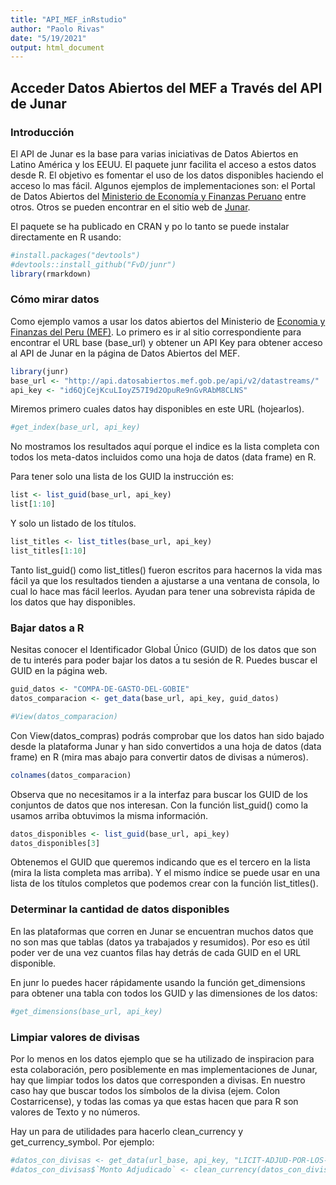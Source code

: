 ```yaml
---
title: "API_MEF_inRstudio"
author: "Paolo Rivas"
date: "5/19/2021"
output: html_document
---
```


## Acceder Datos Abiertos del MEF a Través del API de Junar

### Introducción

El API de Junar es la base para varias iniciativas de Datos Abiertos en Latino América y los EEUU. El paquete junr facilita el acceso a estos datos desde R. El objetivo es fomentar el uso de los datos disponibles haciendo el acceso lo mas fácil. Algunos ejemplos de implementaciones son: el Portal de Datos Abiertos del [Ministerio de Economía y Finanzas Peruano](https://datosabiertos.mef.gob.pe/developers/) entre otros. Otros se pueden encontrar en el sitio web de [Junar](https://junar.com/).

El paquete se ha publicado en CRAN y po lo tanto se puede instalar directamente en R usando:

```r
#install.packages("devtools")
#devtools::install_github("FvD/junr")
library(rmarkdown)
```

### Cómo mirar datos

Como ejemplo vamos a usar los datos abiertos del Ministerio de [Economia y Finanzas del Peru (MEF)](https://datosabiertos.mef.gob.pe/home). Lo primero es ir al sitio correspondiente para encontrar el URL base (base_url) y obtener un API Key para obtener acceso al API de Junar en la página de Datos Abiertos del MEF.

```r

library(junr)
base_url <- "http://api.datosabiertos.mef.gob.pe/api/v2/datastreams/"
api_key <- "id6QjCejKcuLIoyZ57I9d2OpuRe9nGvRAbM8CLNS"

```

Miremos primero cuales datos hay disponibles en este URL (hojearlos).

```r
#get_index(base_url, api_key)
```

No mostramos los resultados aquí porque el indice es la lista completa con todos los meta-datos incluidos como una hoja de datos (data frame) en R.

Para tener solo una lista de los GUID la instrucción es:

```r
list <- list_guid(base_url, api_key)
list[1:10]
```
Y solo un listado de los títulos.

```r
list_titles <- list_titles(base_url, api_key)
list_titles[1:10]
```
Tanto list_guid() como list_titles() fueron escritos para hacernos la vida mas fácil ya que los resultados tienden a ajustarse a una ventana de consola, lo cual lo hace mas fácil leerlos. Ayudan para tener una sobrevista rápida de los datos que hay disponibles.

### Bajar datos a R

Nesitas conocer el Identificador Global Único (GUID) de los datos que son de tu interés para poder bajar los datos a tu sesión de R. Puedes buscar el GUID en la página web.

```r
guid_datos <- "COMPA-DE-GASTO-DEL-GOBIE"
datos_comparacion <- get_data(base_url, api_key, guid_datos)

#View(datos_comparacion)
```
Con View(datos_compras) podrás comprobar que los datos han sido bajado desde la plataforma Junar y han sido convertidos a una hoja de datos (data frame) en R (mira mas abajo para convertir datos de divisas a números).

```r
colnames(datos_comparacion)
```
Observa que no necesitamos ir a la interfaz para buscar los GUID de los conjuntos de datos que nos interesan. Con la función list_guid() como la usamos arriba obtuvimos la misma información.

```r
datos_disponibles <- list_guid(base_url, api_key)
datos_disponibles[3]
```
Obtenemos el GUID que queremos indicando que es el tercero en la lista (mira la lista completa mas arriba). Y el mismo índice se puede usar en una lista de los títulos completos que podemos crear con la función list_titles().

### Determinar la cantidad de datos disponibles

En las plataformas que corren en Junar se encuentran muchos datos que no son mas que tablas (datos ya trabajados y resumidos). Por eso es útil poder ver de una vez cuantos filas hay detrás de cada GUID en el URL disponible.

En junr lo puedes hacer rápidamente usando la función get_dimensions para obtener una tabla con todos los GUID y las dimensiones de los datos:

```r
#get_dimensions(base_url, api_key)
```
### Limpiar valores de divisas 

Por lo menos en los datos ejemplo que se ha utilizado de inspiracion para esta colaboración, pero posiblemente en mas implementaciones de Junar, hay que limpiar todos los datos que corresponden a divisas. En nuestro caso hay que buscar todos los símbolos de la divisa (ejem. Colon Costarricense), y todas las comas ya que estas hacen que para R son valores de Texto y no números.

Hay un para de utilidades para hacerlo clean_currency y get_currency_symbol. Por ejemplo:

```r
#datos_con_divisas <- get_data(url_base, api_key, "LICIT-ADJUD-POR-LOS-MINIS")
#datos_con_divisas$`Monto Adjudicado` <- clean_currency(datos_con_divisas$`Monto Adjudicado`) 
```

